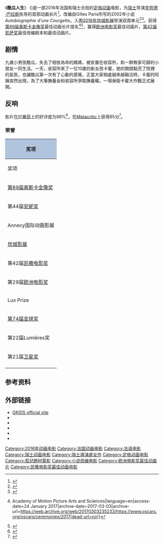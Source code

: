 {{noteTA
|T=zh-cn:西葫芦的生活; zh-tw:酷瓜人生; zh-hk:翠玉瓜的歲月;
|G1=Movie
|G2=Show
|1=zh-cn:西葫芦的生活; zh-tw:酷瓜人生; zh-hk:翠玉瓜的歲月;
}}
{{Infobox film
| name           = My Life as a Zucchini
| image          = My Life as a Zucchini.jpg
| caption        = 电影海报
| director       = [[Claude_Barras|Claude Barras]]
| producer       = Armelle Glorennec<br> Éric Jacquot<br>Marc Bonny
| screenplay     = [[Céline_Sciamma|Céline Sciamma]]<br>Claude Barras<br> Germano Zullo<br>Morgan Navarro
| based on       = {{based on|''Autobiographie d'une Courgette''|Gilles Paris}}
| starring       = 
| music          = [[Sophie_Hunger|Sophie Hunger]]
| cinematography = 
| editing        = Valentin Rotelli
| distributor    = Gebeka Films
| released       = {{Film date|2016|5|15|[[2016年坎城影展|坎城]]|2016|10|19|法国|2016|10|19|瑞士}}
| runtime        = 66 分钟
| country        = 法国<br>瑞士
| language       = 法语
| budget         = $800万<ref>{{cite web |url= http://www.hollywoodreporter.com/behind-screen/my-life-as-a-zucchini-how-a-swiss-stop-motion-animated-film-became-a-major-awards-contender-9 |title= 'My Life as a Zucchini': How a Swiss Stop-Motion Animated Film Became a Major Awards Contender |website=Hollywood Reporter |accessdate=26 November 2016}}</ref>
| gross          = $390万<ref name="BOM">{{cite web |url= http://www.boxofficemojo.com/movies/intl/?page=&wk=2016W43&id=_fMAVIEDECOURGETTE01 |title= Ma vie de Courgette (My Life as a Courgette)) |website=Box Office Mojo |accessdate=28 October 2016}}</ref>
| cn_name            = 西葫芦的生活
| hk_name            = 翠玉瓜的歲月
| tw_name            = 酷瓜人生
}}
《'''酷瓜人生'''》 ({{lang-fr|'''Ma vie de Courgette'''}})是一部2016年法国和瑞士合拍的[[定格动画|定格动画]]电影，为[[瑞士|瑞士]]导演[[克劳德·巴拉斯|克劳德·巴拉斯]]执导的首部动画长片<ref name="stop">{{cite web|url=http://www.swissinfo.ch/eng/best-foreign-film-_animated-film-to-represent-switzerland-at-oscars/42354912 |title=Animated film to represent Switzerland at Oscars |work=Swissinfo |date=5 August 2016 |accessdate=5 August 2016}}</ref>，改编自Gilles Paris所写的2002年小说 ''Autobiographie d'une Courgette''。入围[[2016年坎城影展|2016年坎城影展]]导演双周单元<ref name="Quinzaine">{{cite web |url=http://www.quinzaine-realisateurs.com/en/fortnight-2016/ |title=Fortnight 2016: The 48th Directors' Fortnight Selection |accessdate=19 April 2016 |work=Quinzaine des Réalisateurs |deadurl=yes |archiveurl=https://web.archive.org/web/20160420130803/http://www.quinzaine-realisateurs.com/en/fortnight-2016/ |archivedate=2016-04-20}}</ref><ref name="Quinzaine-deadline">{{cite web |url=http://deadline.com/2016/04/cannes-directors-fortnight-2016-films-lineup-full-list-1201740068/ |title=Cannes: Directors’ Fortnight 2016 Lineup – Laura Poitras’ ‘Risk’, Pablo Larrain’s ‘Neruda’, Paul Schrader’s ‘Dog Eat Dog’ |author=Nancy Tartaglione |date=19 April 2016 |accessdate=19 April 2016 |work=Deadline Hollywood |archive-date=2019-03-28 |archive-url=https://web.archive.org/web/20190328112344/https://deadline.com/2016/04/cannes-directors-fortnight-2016-films-lineup-full-list-1201740068/ |dead-url=no }}</ref>。获得[[第89届奥斯卡金像奖|第89届奥斯卡金像奖]]最佳动画长片提名<ref name="BestAni">{{Cite news|url=http://www.oscars.org/oscars/ceremonies/2017|title=2017|newspaper=Oscars.org {{!}} Academy of Motion Picture Arts and Sciences|language=en|access-date=24 January 2017|archive-date=2017-03-03|archive-url=https://web.archive.org/web/20170303235233/https://www.oscars.org/oscars/ceremonies/2017|dead-url=no}}</ref><ref name="Switzerland">{{cite web |url=http://variety.com/2016/film/global/switzerland-claude-barras-my-life-as-a-courgette-foreign-languageoscarrace-1201831359/ |title=Switzerland Sends Claude Barras’s ‘My Life as a Courgette’ to Foreign-Language Oscar Race |last=Keslassy |first=Elsa |work=[[Variety_(magazine)|Variety]] |date=5 August 2016 |accessdate=5 August 2016 |archive-date=2016-08-18 |archive-url=https://web.archive.org/web/20160818201828/http://variety.com/2016/film/global/switzerland-claude-barras-my-life-as-a-courgette-foreign-languageoscarrace-1201831359/ |dead-url=no }}</ref>，赢得[[欧洲电影奖|欧洲电影奖]]最佳动画片，[[第42届凯萨奖|第42届凯萨奖]]最佳改编剧本和最佳动画片。

== 剧情 ==
九歲小男孩酷瓜，失去了相依為命的媽媽，被安置在收容所，和一群無家可歸的小朋友一同生活。一天，收容所來了一位10歲的新女孩卡蜜，她的開朗點亮了院裡的氣氛，也讓酷瓜第一次有了心動的感覺。正當大家相處越來越融洽時，卡蜜的阿姨突然出現，為了大筆撫養金和收容所爭取撫養權。一場保衛卡蜜大作戰正式展開。

==反响==
影片在[[烂番茄|烂番茄]]上的好评度为98%<ref>{{cite web|url=https://www.rottentomatoes.com/m/my_life_as_a_zucchini/|title=My Life as a Zucchini (Ma vie de courgette)|publisher=|accessdate=10 January 2017}}</ref>，在[[Metacritic|Metacritic]]上获得85分<ref>{{cite web|url=http://www.metacritic.com/movie/my-life-as-a-zucchini|title=My Life as a Zucchini (Ma Vie de Courgette)|publisher=|accessdate=10 January 2017}}</ref>。

===荣誉===
{| class="wikitable sortable" style="font-size:small"
|- style="background:#ccc; text-align:center;"
! colspan="6" style="background: LightSteelBlue;" | 奖项
|- style="background:#ccc; text-align:center;"
! 奖项
! 类别
! 获提名者
! 结果
! class="unsortable"| {{nowrap|{{Abbr|参考}}}}
|-
| [[第89届奥斯卡金像奖|第89届奥斯卡金像奖]]
| 最佳动画电影
| [[Claude_Barras|Claude Barras]] <br> Max Karli
| {{nom}}
| style="text-align:center;"| <ref name="Oscars2017">{{cite news |url=http://edit.hollywoodreporter.com/lists/oscar-nominations-2017-complete-list-nominees-960044 |title=Oscars: 'La La Land' Ties Record With 14 Nominations |first=Kimberly |last=Nordyke |publisher=''[[The_Hollywood_Reporter|The Hollywood Reporter]]'' |date=24 January 2017 |accessdate=24 January 2017 |archive-url=https://web.archive.org/web/20171202203454/http://edit.hollywoodreporter.com/lists/oscar-nominations-2017-complete-list-nominees-960044# |archive-date=2017-12-02 |dead-url=yes }}</ref><br /><ref name="OscarsVar">{{cite news |url=http://variety.com/2017/film/news/2017-oscar-nominations-academy-awards-nominees-1201968107/ |title=Oscar Nominations: Complete List |publisher=''[[Variety_(magazine)|Variety]]'' |date=24 January 2017 |accessdate=24 January 2017 |archive-date=2017-01-24 |archive-url=https://web.archive.org/web/20170124150844/http://variety.com/2017/film/news/2017-oscar-nominations-academy-awards-nominees-1201968107/ |dead-url=no }}</ref>
|-
| rowspan="3"| 第44届[[安妮奖|安妮奖]]
| 最佳独立动画电影
|  Rita Productions<br>Blue Spirit Productions<br>Gebeka Films<br>KNM
| {{nom}}
| rowspan="3" style="text-align:center;"| <ref>{{cite web |url=http://annieawards.org/nominees/#1 |title=44th Annie Award Nominees |publisher=International Animated Film Society |date=28 November 2016 |accessdate=29 November 2016 |archive-date=2014-10-06 |archive-url=https://web.archive.org/web/20141006151210/http://annieawards.org/nominees/#1 |dead-url=no }}</ref>
|-
| 杰出动画导演
| Claude Barras
| {{nom}}
|-
| 杰出动画编剧
| [[Céline_Sciamma|Céline Sciamma]]
| {{nom}}
|-
| rowspan="2"|Annecy国际动画影展
| 观众奖
| Claude Barras<br> Rita Productions<br>Blue Spirit Animation<br>Gébéka Films
| {{won}}
| rowspan="2" style="text-align:center;"|<ref>{{cite web |url=https://variety.com/2016/film/global/my-life-as-a-courgette-crowned-at-annecy-film-festival-1201798644/ |title=‘My Life as a Courgette’ Takes Top Prize At Annecy Film Festival |date=18 June 2016 |work=Variety}}</ref>
|-
| 最佳影片
| Claude Barras <br> Rita Productions<br>Blue Spirit Animation<br>Gébéka Films
| {{won}}
|-
|[[坎城影展|坎城影展]]
|[[金摄影机奖|金摄影机奖]]
|Claude Barras
| {{nom}}
|
|-
|rowspan="3"|第42届[[凯撒电影奖|凯撒电影奖]]
|最佳改编剧本
|Céline Sciamma
|{{won}}
|rowspan="3"|<ref>{{cite web|url=http://variety.com/2017/film/global/elle-frantz-ma-loute-lead-cesar-awards-nominations-1201968886/|title=‘Elle,’ ‘Frantz,’ ‘Slack Bay’ Lead Cesar Awards Nominations|first=Elsa|last=Keslassy|date=25 January 2017|publisher=|accessdate=25 January 2017}}</ref>
|-
|最佳动画电影
|Claude Barras
|{{won}}
|-
|最佳原创配乐
|[[Sophie_Hunger|Sophie Hunger]]
|{{nom}}
|-
|第29届[[欧洲电影奖|欧洲电影奖]]
|最佳动画电影
|Claude Barras<br>Kim Keukeleire<br>Armelle Glorennec<br>Éric Jacquot<br>Marc Bonny
| {{won}}
|<ref>{{cite web|url=http://variety.com/2016/film/global/malgorzata-szumowskas-body-wins-peoples-choice-award-at-29th-european-film-awards-1201938925/|title=Maren Ade’s ‘Toni Erdmann’ Sweeps 29th European Film Awards|first=Elsa|last=Keslassy|date=10 December 2016|publisher=Variety|accessdate=25 January 2017}}</ref>
|-
|Lux Prize
|Lux Prize
|Claude Barras
| {{nom}}
|<ref>{{cite web|url=http://www.dw.com/en/critics-favorite-toni-erdmann-wins-eus-lux-film-prize/a-36491121|title=Critics' favorite 'Toni Erdmann' wins EU's Lux Film Prize - Film - DW.COM - 23.11.2016|first=Deutsche Welle|last=(www.dw.com)|publisher=|accessdate=25 January 2017}}</ref>
|-
|[[第74届金球奖|第74届金球奖]]
|最佳动画片
|''My Life as a Courgette''
| {{nom}}
|<ref>{{citeweb|url=https://www.theguardian.com/film/2016/dec/12/2017-golden-globes-full-list-of-nominations|title=2017 Golden Globes: full list of nominations|date=12 December 2016|work=The Guardian|accessdate=13 December 2016|archive-date=2019-04-03|archive-url=https://web.archive.org/web/20190403212414/https://www.theguardian.com/film/2016/dec/12/2017-golden-globes-full-list-of-nominations|dead-url=no}}</ref>
|-
|rowspan="3"|第22届Lumières奖
|最佳编剧
|Céline Sciamma
| {{won}}
|rowspan=3|<ref>{{cite web|url=http://variety.com/2016/film/global/elle-the-dancerfrantz-staying-vertical-vie-for-lumieres-awards-1201944063/|title=‘Elle,’ ‘The Dancer,’ ‘Frantz,’ ‘Staying Vertical’ Vie for Lumiere Awards|first=Elsa|last=Keslassy|date=16 December 2016|publisher=|accessdate=25 January 2017}}</ref>
|-
|最佳动画电影
|Claude Barras 
|{{won}}
|-
|最佳音乐
|[[Sophie_Hunger|Sophie Hunger]]
|{{nom}}
|-
|第21届[[卫星奖|卫星奖]]
|最佳动画
|My Life as a Zucchini
| {{won}}
|<ref>{{cite web|url=http://www.pressacademy.com/award_cat/current-nominees/|title=2016 Winners & Nominees - Categories - International Press Academy|publisher=|accessdate=25 January 2017|archive-date=2015-11-06|archive-url=https://web.archive.org/web/20151106163109/http://www.pressacademy.com/award_cat/current-nominees/|dead-url=no}}</ref>
|-
|}

==参考资料==
{{reflist|30em}}

==外部链接==
*[http://www.gkids.com/films/my-life-as-a-zucchini/ GKIDS official site]
*{{IMDb title|2321405|My Life as a Zucchini}}
*{{Allmovie title|661388|My Life as a Zucchini}}
*{{Mojo title|mylifeasazucchini|My Life as a Zucchini}}
*{{Metacritic film|my-life-as-a-zucchini|My Life as a Zucchini}}
*{{Rotten Tomatoes|my_life_as_a_zucchini|My Life as a Zucchini}}

{{歐洲電影獎最佳動畫}}
{{衛星獎最佳動畫或混合媒體}}
{{DEFAULTSORT:My Life As A Courgette}}
[[Category:2016年动画电影|Category:2016年动画电影]]
[[Category:法国动画电影|Category:法国动画电影]]
[[Category:法语电影|Category:法语电影]]
[[Category:瑞士动画电影|Category:瑞士动画电影]]
[[Category:瑞士導演處女作|Category:瑞士導演處女作]]
[[Category:定格动画电影|Category:定格动画电影]]
[[Category:孤兒題材電影|Category:孤兒題材電影]]
[[Category:小说改编电影|Category:小说改编电影]]
[[Category:欧洲电影奖最佳动画片|Category:欧洲电影奖最佳动画片]]
[[Category:凯撒电影奖最佳动画电影|Category:凯撒电影奖最佳动画电影]]